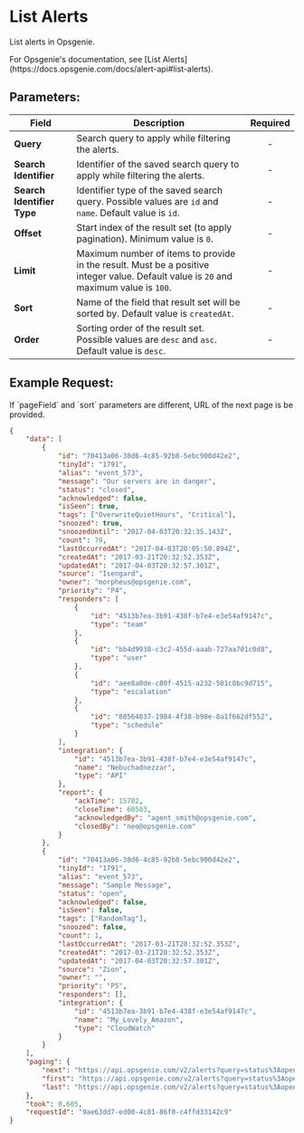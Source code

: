 
# List Alerts

List alerts in Opsgenie.

<Callout type="info">
	For Opsgenie's documentation, see [List
	Alerts](https://docs.opsgenie.com/docs/alert-api#list-alerts).
</Callout>

## Parameters:

| Field                      | Description                                                                                                                           | Required |
| -------------------------- | ------------------------------------------------------------------------------------------------------------------------------------- | :------: |
| **Query**                  | Search query to apply while filtering the alerts.                                                                                     |    -     |
| **Search Identifier**      | Identifier of the saved search query to apply while filtering the alerts.                                                             |    -     |
| **Search Identifier Type** | Identifier type of the saved search query. Possible values are `id` and `name`. Default value is `id`.                                |    -     |
| **Offset**                 | Start index of the result set (to apply pagination). Minimum value is `0`.                                                            |    -     |
| **Limit**                  | Maximum number of items to provide in the result. Must be a positive integer value. Default value is `20` and maximum value is `100`. |    -     |
| **Sort**                   | Name of the field that result set will be sorted by. Default value is `createdAt`.                                                    |    -     |
| **Order**                  | Sorting order of the result set. Possible values are `desc` and `asc`. Default value is `desc`.                                       |    -     |

## Example Request:

<Callout type="info">
	If `pageField` and `sort` parameters are different, URL of the next page is
	be provided.
</Callout>

```json
{
	"data": [
		{
			"id": "70413a06-38d6-4c85-92b8-5ebc900d42e2",
			"tinyId": "1791",
			"alias": "event_573",
			"message": "Our servers are in danger",
			"status": "closed",
			"acknowledged": false,
			"isSeen": true,
			"tags": ["OverwriteQuietHours", "Critical"],
			"snoozed": true,
			"snoozedUntil": "2017-04-03T20:32:35.143Z",
			"count": 79,
			"lastOccurredAt": "2017-04-03T20:05:50.894Z",
			"createdAt": "2017-03-21T20:32:52.353Z",
			"updatedAt": "2017-04-03T20:32:57.301Z",
			"source": "Isengard",
			"owner": "morpheus@opsgenie.com",
			"priority": "P4",
			"responders": [
				{
					"id": "4513b7ea-3b91-438f-b7e4-e3e54af9147c",
					"type": "team"
				},
				{
					"id": "bb4d9938-c3c2-455d-aaab-727aa701c0d8",
					"type": "user"
				},
				{
					"id": "aee8a0de-c80f-4515-a232-501c0bc9d715",
					"type": "escalation"
				},
				{
					"id": "80564037-1984-4f38-b98e-8a1f662df552",
					"type": "schedule"
				}
			],
			"integration": {
				"id": "4513b7ea-3b91-438f-b7e4-e3e54af9147c",
				"name": "Nebuchadnezzar",
				"type": "API"
			},
			"report": {
				"ackTime": 15702,
				"closeTime": 60503,
				"acknowledgedBy": "agent_smith@opsgenie.com",
				"closedBy": "neo@opsgenie.com"
			}
		},
		{
			"id": "70413a06-38d6-4c85-92b8-5ebc900d42e2",
			"tinyId": "1791",
			"alias": "event_573",
			"message": "Sample Message",
			"status": "open",
			"acknowledged": false,
			"isSeen": false,
			"tags": ["RandomTag"],
			"snoozed": false,
			"count": 1,
			"lastOccurredAt": "2017-03-21T20:32:52.353Z",
			"createdAt": "2017-03-21T20:32:52.353Z",
			"updatedAt": "2017-04-03T20:32:57.301Z",
			"source": "Zion",
			"owner": "",
			"priority": "P5",
			"responders": [],
			"integration": {
				"id": "4513b7ea-3b91-b7e4-438f-e3e54af9147c",
				"name": "My_Lovely_Amazon",
				"type": "CloudWatch"
			}
		}
	],
	"paging": {
		"next": "https://api.opsgenie.com/v2/alerts?query=status%3Aopen&offset=20&limit=10&sort=createdAt&order=desc",
		"first": "https://api.opsgenie.com/v2/alerts?query=status%3Aopen&offset=0&limit=10&sort=createdAt&order=desc",
		"last": "https://api.opsgenie.com/v2/alerts?query=status%3Aopen&offset=100&limit=10&sort=createdAt&order=desc"
	},
	"took": 0.605,
	"requestId": "9ae63dd7-ed00-4c81-86f0-c4ffd33142c9"
}
```
